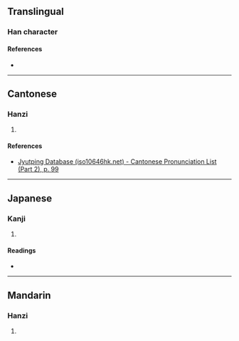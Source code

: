 {{character info}}
==Translingual==

===Han character===
{{Han char|rn=46|rad=山|as=06|sn=9|four=27764|canj=UHER,XUHER|ids=⿰山各}}

====References====
* {{Han ref|kx=0310.100|dkj=08021|dj=0610.160|hdz=10771.110|uh=5CC8|ud=23752|bh=CEAA|bd=52906}}

----

==Cantonese==

===Hanzi===
{{yue-hanzi|jyut=[[lok6]]|y=lok6}}

# {{rfdef|yue|sort=山06}}

====References====
* [http://www.iso10646hk.net/jp/document/download.jsp Jyutping Database (iso10646hk.net) - Cantonese Pronunciation List (Part 2), p. 99]

----

==Japanese==

===Kanji===
{{ja-kanji|grade=|rs=山06}}

# {{rfdef|ja|sort=山06}}

====Readings====
* {{ja-readings|on=[[らく]] (raku)|kun=}}

----

==Mandarin==

===Hanzi===
{{cmn-hanzi|pin=[[luò]] ([[luo4]]), [[è]] ([[e4]])|wg=lo<sup>4</sup>, o<sup>4</sup>}}

# {{rfdef|cmn|sort=山06}}